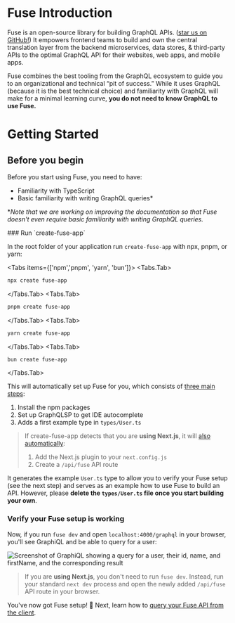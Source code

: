 
# Fuse Introduction

Fuse is an open-source library for building GraphQL APIs. ([star us on GitHub!](https://github.com/StellateHQ/fuse.js)) It empowers frontend teams to build and own the central translation layer from the backend microservices, data stores, & third-party APIs to the optimal GraphQL API for their websites, web apps, and mobile apps.

Fuse combines the best tooling from the GraphQL ecosystem to guide you to an organizational and technical “pit of success.” While it uses GraphQL (because it is the best technical choice) and familiarity with GraphQL will make for a minimal learning curve, **you do not need to know GraphQL to use Fuse.**

# Getting Started

## Before you begin

Before you start using Fuse, you need to have:

- Familiarity with TypeScript
- Basic familiarity with writing GraphQL queries*

\**Note that we are working on improving the documentation so that Fuse doesn't even require basic familiarity with writing GraphQL queries.*

<Steps>
### Run `create-fuse-app`

In the root folder of your application run `create-fuse-app` with npx, pnpm, or yarn:

<Tabs items={['npm','pnpm',  'yarn', 'bun']}>
  <Tabs.Tab>
  
```sh
npx create fuse-app
```
  </Tabs.Tab>
  <Tabs.Tab>
  
```sh
pnpm create fuse-app
```
  </Tabs.Tab>
  <Tabs.Tab>
  
```sh
yarn create fuse-app
```
  </Tabs.Tab>
  <Tabs.Tab>
  
```sh
bun create fuse-app
```
  </Tabs.Tab>
</Tabs>

This will automatically set up Fuse for you, which consists of [three main steps](/docs/setting-fuse-up-manually):

1. Install the npm packages
1. Set up GraphQLSP to get IDE autocomplete
1. Adds a first example type in `types/User.ts`

> If create-fuse-app detects that you are **using Next.js**, it will [also automatically](/docs/setting-fuse-up-manually/nextjs):
>
> 1. Add the Next.js plugin to your `next.config.js`
> 1. Create a `/api/fuse` API route

It generates the example `User.ts` type to allow you to verify your Fuse setup (see the next step) and serves as an example how to use Fuse to build an API. However, please **delete the `types/User.ts` file once you start building your own**.

### Verify your Fuse setup is working

Now, if you run `fuse dev` and open `localhost:4000/graphql` in your browser, you'll see GraphiQL and be able to query for a user:

![Screenshot of GraphiQL showing a query for a user, their id, name, and firstName, and the corresponding result](https://gist.github.com/assets/7525670/6c0d9a7a-901e-4e65-aaad-8f66081afbef)

> If you are **using Next.js**, you don't need to run `fuse dev`. Instead, run your standard `next dev` process and open the newly added `/api/fuse` API route in your browser.

</Steps>

You've now got Fuse setup! 🎉 Next, learn how to [query your Fuse API from the client](/docs/basics/client).
